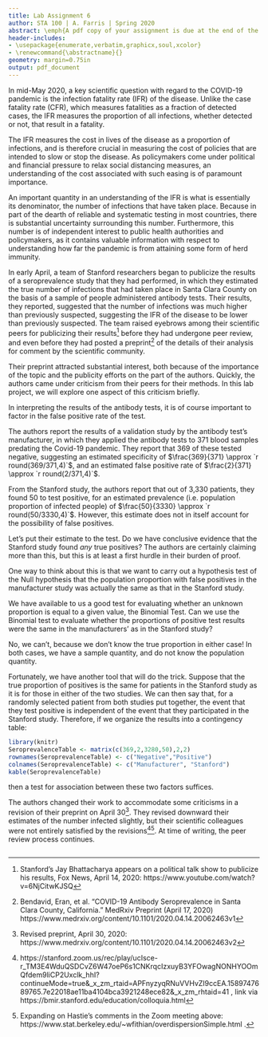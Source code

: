 ```yaml
---
title: Lab Assignment 6
author: STA 100 | A. Farris | Spring 2020
abstract: \emph{A pdf copy of your assignment is due at the end of the day (11:59pm PT) Tuesday, May 26. Submission of the pdf will be through Canvas. Please put in the effort to make it look reasonably professional -- you're encouraged to use R Markdown. Note that specific tasks for you are \hl{highlighted}. You are free to work in groups, but you must submit your own writeup, and run your own code.}
header-includes:
- \usepackage{enumerate,verbatim,graphicx,soul,xcolor}
- \renewcommand{\abstractname}{}
geometry: margin=0.75in
output: pdf_document
---
```

\section*{The Stanford seroprevalence study}

In mid-May 2020, a key scientific question with regard to the COVID-19 pandemic is the infection fatality rate (IFR) of the disease. Unlike the case fatality rate (CFR), which measures fatalities as a fraction of detected cases, the IFR measures the proportion of all infections, whether detected or not, that result in a fatality. 

The IFR measures the cost in lives of the disease as a proportion of infections, and is therefore crucial in measuring the cost of policies that are intended to slow or stop the disease. As policymakers come under political and financial pressure to relax social distancing measures, an understanding of the cost associated with such easing is of paramount importance.

An important quantity in an understanding of the IFR is what is essentially its denominator, the number of infections that have taken place. Because in part of the dearth of reliable and systematic testing in most countries, there is substantial uncertainty surrounding this number. Furthermore, this number is of independent interest to public health authorities and policymakers, as it contains valuable information with respect to understanding how far the pandemic is from attaining some form of herd immunity.

In early April, a team of Stanford researchers began to publicize the results of a seroprevalence study that they had performed, in which they estimated the true number of infections that had taken place in Santa Clara County on the basis of a sample of people administered antibody tests. Their results, they reported, suggested that the number of infections was much higher than previously suspected, suggesting the IFR of the disease to be lower than previously suspected. The team raised eyebrows among their scientific peers for publicizing their results[^1] before they had undergone peer review, and even before they had posted a preprint[^2] of the details of their analysis for comment by the scientific community. 

Their preprint attracted substantial interest, both because of the importance of the topic and the publicity efforts on the part of the authors. Quickly, the authors came under criticism from their peers for their methods. In this lab project, we will explore one aspect of this criticism briefly.



[^1]: Stanford's Jay Bhattacharya appears on a political talk show to publicize his results, Fox News, April 14, 2020: https://www.youtube.com/watch?v=6NjCitwKJSQ

[^2]: Bendavid, Eran, et al. "COVID-19 Antibody Seroprevalence in Santa Clara County, California." MedRxiv Preprint (April 17, 2020) https://www.medrxiv.org/content/10.1101/2020.04.14.20062463v1

[^3]: Revised preprint, April 30, 2020:
  https://www.medrxiv.org/content/10.1101/2020.04.14.20062463v2

\subsection*{Accounting for specificity}


In interpreting the results of the antibody tests, it is of course important to factor in the false positive rate of the test.

The authors report the results of a validation study by the antibody test's manufacturer, in which they applied the antibody tests to 371 blood samples predating the Covid-19 pandemic. They report that 369 of these tested negative, suggesting an estimated specificity of $\frac{369}{371} \approx `r round(369/371,4)`$, and an estimated false positive rate of $\frac{2}{371} \approx `r round(2/371,4)`$.

From the Stanford study, the authors report that out of 3,330 patients, they found 50 to test positive, for an estimated prevalence (i.e. population proportion of infected people) of 
$\frac{50}{3330} \approx `r round(50/3330,4)`$. However, this estimate does not in itself account for the possibility of false positives. 

Let's put their estimate to the test. Do we have conclusive evidence that the Stanford study found *any* true positives? The authors are certainly claiming more than this, but this is at least a first hurdle in their burden of proof.

One way to think about this is that we want to carry out a hypothesis test of the Null hypothesis that the population proportion with false positives in the manufacturer study was actually the same as that in the Stanford study. 

We have available to us a good test for evaluating whether an unknown proportion is equal to a given value, the Binomial Test. Can we use the Binomial test to evaluate whether the proportions of positive test results were the same in the manufacturers' as in the Stanford study?

No, we can't, because we don't know the true proportion in either case! In both cases, we have a sample quantity, and do not know the population quantity.

Fortunately, we have another tool that will do the trick. Suppose that the true proportion of positives is the same for patients in the Stanford study as it is for those in either of the two studies. We can then say that, for a randomly selected patient from both studies put together, the event that they test positive is independent of the event that they participated in the Stanford study. Therefore, if we organize the results into a contingency table:


```r
library(knitr)
SeroprevalenceTable <- matrix(c(369,2,3280,50),2,2)
rownames(SeroprevalenceTable) <- c("Negative","Positive")
colnames(SeroprevalenceTable) <- c("Manufacturer", "Stanford")
kable(SeroprevalenceTable)
```

then a test for association between these two factors suffices.

\hl{With the data in the contingency table above, carry out a test for independence between testing positive and participation in the Stanford study, using significance level 0.05. To do so, state the Null and alternative hypotheses and report the p-value. Do you find sufficient evidence to conclude that the Stanford study shows a higher chance of testing positive than the manufacturer's test did? Interpret this result briefly in your own words. Is your result consistent with or in contradiction to the Stanford study's stated results?  }

\vspace{1in}


\subsection*{Postscript}

The authors changed their work to accommodate some criticisms in a revision of their preprint on April 30[^3]. They revised downward their estimates of the number infected slightly, but their scientific colleagues were not entirely satisfied by the revisions[^4][^5]. At time of writing, the peer review process continues.


[^4]: https://stanford.zoom.us/rec/play/ucIsce-r_TM3E4WduQSDCvZ6W47oeP6s1CNKrqcIzxuyB3YFOwagNONHYOOmQfdem9liCP2Uxclk_hhI?continueMode=true&_x_zm_rtaid=APFnyzyqRNuVVHvZI9ccEA.1589747689765.7e22018ae11ba4104bca3921248ece82&_x_zm_rhtaid=41 , link via https://bmir.stanford.edu/education/colloquia.html 

[^5]: Expanding on Hastie's comments in the Zoom meeting above: https://www.stat.berkeley.edu/~wfithian/overdispersionSimple.html .


\hrulefill

\clearpage
\begin{center} Appendix: R Script \end{center}

```r
```